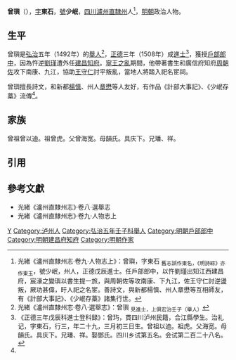 {{明清人物信息框
| 姓名 = 曾玙
| 原名 =
| 圖片名稱= 
| 圖片大小 =
| 圖片說明 = 
| 最高職務 =建昌府知府
| 國家 = 大明 
| 爵位 =
| 籍貫 = [[四川|四川]][[泸州|泸州]]
| 族裔 = 
| 字號 = 
| 諡號 =
| 出生日期 = 三月初三日
| 出生地點 = 
| 逝世日期 = 卒年不詳 
| 逝世地點 =
| 墓葬 =
| 配偶 = 娶鄧氏
| 親屬 = （子）
| 出身 =
* 弘治五年壬子科舉人
* 正德三年戊辰科進士
| 經歷 =
| 著作 = 
}}'''曾璵'''（{{bd|1480年||16世紀}}），[[表字|字]]'''東石'''，[[號|號]]'''少岷'''，[[四川等處承宣布政使司|四川]][[瀘州直隸州|瀘州直隸州]]人<ref name=djs>光緒《瀘州直隸州志·卷九·人物志上》：曾璵，字東石 <sub>舊志誤作東名，《明詩綜》亦作東玉</sub>，號少岷，州人，正德戊辰進士。任戶部郎中，以忤劉瑾出知江西建昌府，宸濠之變璵以書生提一旅，與周朝佐等攻南康、下九江，佐王守仁討逆盪叛，厥功甚偉，旴人祀之名宦。善詩文，與新都楊慎、州人章懋等互相師友，有《計部大事記》、《少岷存藁》諸集行世。</ref>，[[明朝|明朝]]政治人物。

==生平==
曾璵是[[弘治|弘治]]五年（1492年）的[[舉人|舉人]]<ref>光緒《瀘州直隸州志·卷八·選舉志》：曾璵 <sub>見進士，上俱宏治壬子（舉人）</sub></ref>，[[正德_(明朝)|正德]]三年（1508年）成[[進士|進士]]<ref>《正德三年戊辰科進士登科録》：曾玙，貫四川泸州民籍，合江縣學生。治礼记，字東石，行三，年二十九，三月初三日生。曾祖以迪。祖虎。父海宽。母韻氏。具庆下。兄璠、祥。娶鄧氏。四川乡试第五名。会试第二百二十八名。</ref>，獲授[[戶部|戶部]][[郎中_(官職)|郎中]]，因為忤逆[[劉瑾|劉瑾]]遭外任[[建昌府|建昌]][[知府|知府]]。[[寧王之亂|寧王之亂]]期間，他帶著書生和廣信府知府[[周朝佐|周朝佐]]攻下南康、九江，協助[[王守仁|王守仁]]討平叛亂，當地人將踏入祀名宦祠。

曾璵擅長詩文，和新都[[楊慎|楊慎]]、州人[[章懋_(嘉靖進士)|章懋]]等人友好，有作品《計部大事記》、《少岷存藁》流傳<ref name=djs/>。

==家族==
曾祖曾以迪。祖曾虎。父曾海宽。母韻氏。具庆下。兄璠、祥。

==引用==
{{reflist}}

==參考文獻==
*光緒《瀘州直隸州志》·卷八·選舉志
*光緒《瀘州直隸州志》·卷九·人物志上

{{start box}}
{{s-off}}
{{s-before|[[韓徹|韓徹]]}}
{{s-title|明朝建昌府知府|1517年－1522年}}
{{s-after|[[趙春_(正德進士)|趙春]]}}
{{end box}}

{{正德三年戊辰科殿試金榜}}

[[Category:曾姓|Y]]
[[Category:泸州人|Category:泸州人]]
[[Category:弘治五年壬子科舉人|Category:弘治五年壬子科舉人]]
[[Category:明朝戶部郎中|Category:明朝戶部郎中]]
[[Category:明朝建昌府知府|Category:明朝建昌府知府]]
[[Category:明朝作家|Category:明朝作家]]